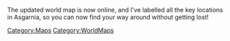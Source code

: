 {{Update|date = 11 April 2001}}

The updated world map is now online, and I've labelled all the key locations in Asgarnia, so you can now find your way around without getting lost! 

[[Category:Updates|{{PAGENAME}}]]
[[Category:Maps]]
[[Category:WorldMaps]]
